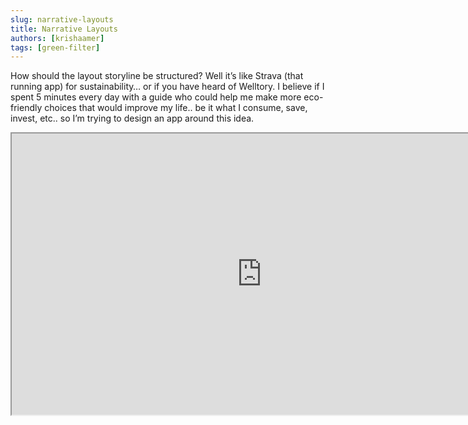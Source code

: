 ```yaml
---
slug: narrative-layouts
title: Narrative Layouts
authors: [krishaamer]
tags: [green-filter]
---
```


How should the layout storyline be structured? Well it’s like Strava (that running app) for sustainability… or if you have heard of Welltory. I believe if I spent 5 minutes every day with a guide who could help me make more eco-friendly choices that would improve my life.. be it what I consume, save, invest, etc.. so I’m trying to design an app around this idea.

<iframe width="800" height="450" src="https://www.figma.com/embed?embed_host=share&url=https%3A%2F%2Fwww.figma.com%2Ffile%2FnTh1LsECxFABEZPE7pSFgw%2FDid-you-know%253F%3Fnode-id%3D0%253A1" allowFullScreen />

<iframe width="560" height="315" src="https://www.youtube.com/embed/WHoWGNQRXb0?controls=0" title="YouTube video player" frameBorder="0" allow="accelerometer; autoplay; clipboard-write; encrypted-media; gyroscope; picture-in-picture" allowFullScreen />